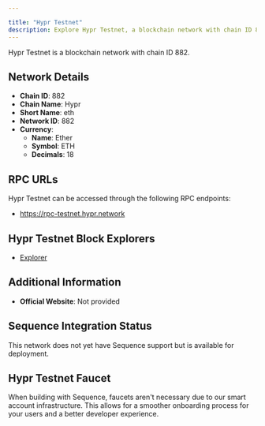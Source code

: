 ```yaml
---

title: "Hypr Testnet"
description: Explore Hypr Testnet, a blockchain network with chain ID 882. Learn about its native currency, Ether, and how to interact with the network.
---
```




Hypr Testnet is a blockchain network with chain ID 882.

## Network Details

- **Chain ID**: 882
- **Chain Name**: Hypr
- **Short Name**: eth
- **Network ID**: 882
- **Currency**: 
  - **Name**: Ether
  - **Symbol**: ETH
  - **Decimals**: 18

## RPC URLs

Hypr Testnet can be accessed through the following RPC endpoints:

- https://rpc-testnet.hypr.network

## Hypr Testnet Block Explorers

- [Explorer](https://explorer-testnet.hypr.network)

## Additional Information

- **Official Website**: Not provided

## Sequence Integration Status

This network does not yet have Sequence support but is available for deployment.

## Hypr Testnet Faucet

When building with Sequence, faucets aren't necessary due to our smart account infrastructure. This allows for a smoother onboarding process for your users and a better developer experience.
